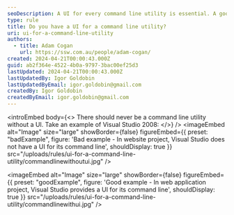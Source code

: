 ```yaml
---
seoDescription: A UI for every command line utility is essential. A good example of this is Visual Studio's project types, where a UI is provided for each command line utility.
type: rule
title: Do you have a UI for a command line utility?
uri: ui-for-a-command-line-utility
authors:
  - title: Adam Cogan
    url: https://ssw.com.au/people/adam-cogan/
created: 2024-04-21T00:00:43.000Z
guid: ab2f364e-4522-4b0a-9797-3bac00ef25d3
lastUpdated: 2024-04-21T00:00:43.000Z
lastUpdatedBy: Igor Goldobin
lastUpdatedByEmail: igor.goldobin@gmail.com
createdBy: Igor Goldobin
createdByEmail: igor.goldobin@gmail.com
---
```


<introEmbed
  body={<>
There should never be a command line utility without a UI. Take an example of Visual Studio 2008:
  </>}
/>
<imageEmbed
  alt="Image"
  size="large"
  showBorder={false}
  figureEmbed={{
    preset: "badExample",
    figure: 'Bad example - In website project, Visual Studio does not have a UI for its command line',
    shouldDisplay: true
  }}
  src="/uploads/rules/ui-for-a-command-line-utility/commandlinewithoutui.jpg"
/>

<imageEmbed
  alt="Image"
  size="large"
  showBorder={false}
  figureEmbed={{
    preset: "goodExample",
    figure: 'Good example - In web application project, Visual Studio provides a UI for its command line',
    shouldDisplay: true
  }}
  src="/uploads/rules/ui-for-a-command-line-utility/commandlinewithui.jpg"
/>
